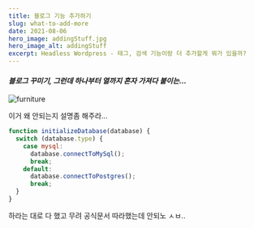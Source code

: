 ```yaml
---
title: 블로그 기능 추가하기
slug: what-to-add-more
date: 2021-08-06
hero_image: addingStuff.jpg
hero_image_alt: addingStuff
excerpt: Headless Wordpress - 태그, 검색 기능이랑 더 추가할게 뭐가 있을까?
---
```


#### <em>블로그 꾸미기, 그런데 하나부터 열까지 혼자 가져다 붙이는...</em>

![furniture](./furniture.jpg)

이거 왜 안되는지 설명좀 해주라...

```javascript
function initializeDatabase(database) {
  switch (database.type) {
    case mysql:
      database.connectToMySql();
      break;
    default:
      database.connectToPostgres();
      break;
  }
}
```

하라는 대로 다 했고 무려 공식문서 따라했는데 안되노 ㅅㅂ..
